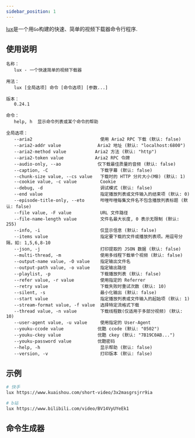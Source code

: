 ```yaml
---
sidebar_position: 1
---
```


[lux](https://github.com/iawia002/lux)是一个用`Go`构建的快速、简单的视频下载器命令行程序.

## 使用说明

```text
名称：
   lux - 一个快速简单的视频下载器

用法：
   lux [全局选项] 命令 [命令选项] [参数...]

版本：
   0.24.1

命令：
   help, h  显示命令列表或某个命令的帮助

全局选项：
   --aria2                          使用 Aria2 RPC 下载 (默认: false)
   --aria2-addr value              Aria2 地址 (默认: "localhost:6800")
   --aria2-method value           Aria2 方法 (默认: "http")
   --aria2-token value            Aria2 RPC 令牌
   --audio-only, --ao              仅下载最佳质量的音频 (默认: false)
   --caption, -C                    下载字幕 (默认: false)
   --chunk-size value, --cs value   下载时的 HTTP 分片大小(MB) (默认: 1)
   --cookie value, -c value         Cookie
   --debug, -d                      调试模式 (默认: false)
   --end value                      指定播放列表或文件输入的结束项 (默认: 0)
   --episode-title-only, --eto      哔哩哔哩每集文件名不包含播放列表标题 (默认: false)
   --file value, -F value           URL 文件路径
   --file-name-length value         文件名最大长度, 0 表示无限制 (默认: 255)
   --info, -i                       仅显示信息 (默认: false)
   --items value                    指定要下载的文件或播放列表项。用逗号分隔，如: 1,5,6,8-10
   --json, -j                       打印提取的 JSON 数据 (默认: false)
   --multi-thread, -m               使用多线程下载单个视频 (默认: false)
   --output-name value, -O value    指定输出文件名
   --output-path value, -o value    指定输出路径
   --playlist, -p                   下载播放列表 (默认: false)
   --refer value, -r value          使用指定的 Referrer
   --retry value                    下载失败时重试次数 (默认: 10)
   --silent, -s                     最小化输出 (默认: false)
   --start value                    指定播放列表或文件输入的起始项 (默认: 1)
   --stream-format value, -f value  选择特定流格式下载
   --thread value, -n value         下载线程数(仅适用于多部分视频) (默认: 10)
   --user-agent value, -u value     使用指定的 User-Agent
   --youku-ccode value             优酷 ccode (默认: "0502")
   --youku-ckey value              优酷 ckey (默认: "7B19C0AB...")
   --youku-password value          优酷密码
   --help, -h                       显示帮助 (默认: false)
   --version, -v                    打印版本 (默认: false)
```

## 示例

```bash
# 快手
lux https://www.kuaishou.com/short-video/3x2masgrsjrr9ia

# b站
lux https://www.bilibili.com/video/BV14VyUYeEk1

```

## 命令生成器

<LuxCommandBuilder/>
